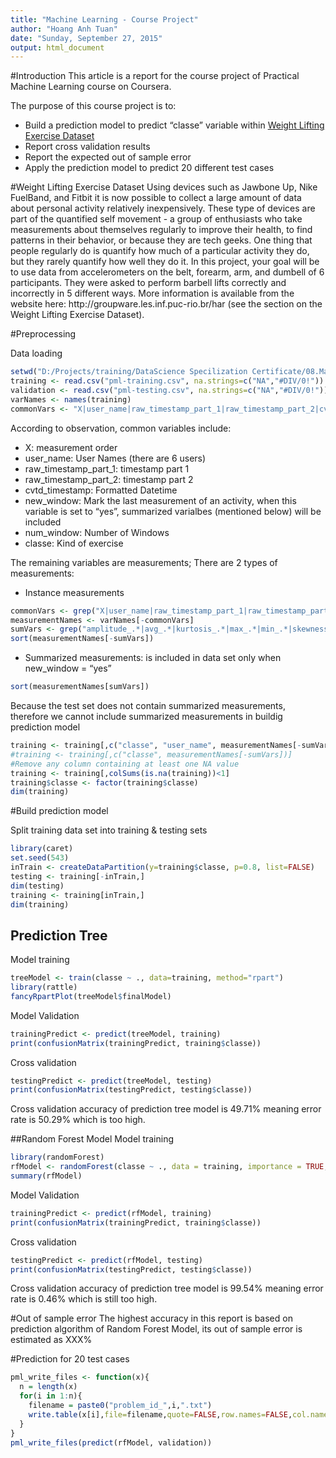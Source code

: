 ```yaml
---
title: "Machine Learning - Course Project"
author: "Hoang Anh Tuan"
date: "Sunday, September 27, 2015"
output: html_document
---
```


#Introduction
This article is a report for the course project of Practical Machine Learning course on Coursera.

The purpose of this course project is to:

* Build a prediction model to predict "classe" variable within [Weight Lifting Exercise Dataset](http://groupware.les.inf.puc-rio.br/har)
* Report cross validation results
* Report the expected out of sample error
* Apply the prediction model to predict 20 different test cases 

#Weight Lifting Exercise Dataset
Using devices such as Jawbone Up, Nike FuelBand, and Fitbit it is now possible to collect a large amount of data about personal activity relatively inexpensively. These type of devices are part of the quantified self movement - a group of enthusiasts who take measurements about themselves regularly to improve their health, to find patterns in their behavior, or because they are tech geeks. One thing that people regularly do is quantify how much of a particular activity they do, but they rarely quantify how well they do it. In this project, your goal will be to use data from accelerometers on the belt, forearm, arm, and dumbell of 6 participants. They were asked to perform barbell lifts correctly and incorrectly in 5 different ways.
More information is available from the website here: http://groupware.les.inf.puc-rio.br/har (see the section on the Weight Lifting Exercise Dataset).

#Preprocessing

Data loading
```r
setwd("D:/Projects/training/DataScience Specilization Certificate/08.MachineLearning/CourseProject")
training <- read.csv("pml-training.csv", na.strings=c("NA","#DIV/0!"))
validation <- read.csv("pml-testing.csv", na.strings=c("NA","#DIV/0!"))
varNames <- names(training)
commonVars <- "X|user_name|raw_timestamp_part_1|raw_timestamp_part_2|cvtd_timestamp|new_window|classe"
```

According to observation, common variables include:

* X: measurement order
* user_name: User Names (there are 6 users)
* raw_timestamp_part_1: timestamp part 1
* raw_timestamp_part_2: timestamp part 2
* cvtd_timestamp: Formatted Datetime
* new_window: Mark the last measurement of an activity, when this variable is set to "yes", summarized varialbes (mentioned below) will be included
* num_window: Number of Windows
* classe: Kind of exercise

The remaining variables are measurements; There are 2 types of measurements:

* Instance measurements
```r
commonVars <- grep("X|user_name|raw_timestamp_part_1|raw_timestamp_part_2|cvtd_timestamp|new_window|num_window|classe", varNames)
measurementNames <- varNames[-commonVars]
sumVars <- grep("amplitude_.*|avg_.*|kurtosis_.*|max_.*|min_.*|skewness_.*|stddev_.*|var_.*", measurementNames)
sort(measurementNames[-sumVars])
```
* Summarized measurements: is included in data set only when new_window = "yes"
```r
sort(measurementNames[sumVars])
```

Because the test set does not contain summarized measurements, therefore we cannot include summarized measurements in buildig prediction model
```r
training <- training[,c("classe", "user_name", measurementNames[-sumVars])]
#training <- training[,c("classe", measurementNames[-sumVars])]
#Remove any column containing at least one NA value
training <- training[,colSums(is.na(training))<1]
training$classe <- factor(training$classe)
dim(training)
```

#Build prediction model

Split training data set into training & testing sets
```r
library(caret)
set.seed(543)
inTrain <- createDataPartition(y=training$classe, p=0.8, list=FALSE)
testing <- training[-inTrain,]
dim(testing)
training <- training[inTrain,]
dim(training)
```

## Prediction Tree
Model training
```r
treeModel <- train(classe ~ ., data=training, method="rpart")
library(rattle)
fancyRpartPlot(treeModel$finalModel)
```

Model Validation
```r
trainingPredict <- predict(treeModel, training)
print(confusionMatrix(trainingPredict, training$classe))
```

Cross validation
```r
testingPredict <- predict(treeModel, testing)
print(confusionMatrix(testingPredict, testing$classe))
```

Cross validation accuracy of prediction tree model is 49.71% meaning error rate is 50.29% which is too high.

##Random Forest Model
Model training
```r
library(randomForest)
rfModel <- randomForest(classe ~ ., data = training, importance = TRUE, ntrees = 10)
summary(rfModel)
```

Model Validation
```r
trainingPredict <- predict(rfModel, training)
print(confusionMatrix(trainingPredict, training$classe))
```

Cross validation
```r
testingPredict <- predict(rfModel, testing)
print(confusionMatrix(testingPredict, testing$classe))
```

Cross validation accuracy of prediction tree model is 99.54% meaning error rate is 0.46% which is still too high.

#Out of sample error
The highest accuracy in this report is based on prediction algorithm of Random Forest Model, its out of sample error is estimated as XXX% 

#Prediction for 20 test cases
```r
pml_write_files <- function(x){
  n = length(x)
  for(i in 1:n){
    filename = paste0("problem_id_",i,".txt")
    write.table(x[i],file=filename,quote=FALSE,row.names=FALSE,col.names=FALSE)
  }
}
pml_write_files(predict(rfModel, validation))
```